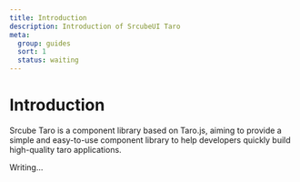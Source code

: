 ```yaml
---
title: Introduction
description: Introduction of SrcubeUI Taro
meta:
  group: guides
  sort: 1
  status: waiting
---
```


# Introduction

Srcube Taro is a component library based on Taro.js, aiming to provide a simple and easy-to-use component library to help developers quickly build high-quality taro applications.

Writing...